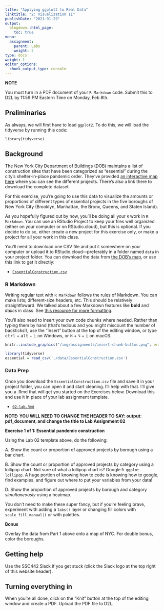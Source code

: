 ```yaml
---
title: "Applying ggplot2 to Real Data"
linktitle: "2: Visualization II"
publishDate: "2021-01-29"
output:
  blogdown::html_page:
    toc: true
menu:
  assignment:
    parent: Labs
    weight: 2
type: docs
weight: 1
editor_options:
  chunk_output_type: console
---
```


:::fyi

**NOTE**

You must turn in a PDF document of your `R Markdown` code. Submit this to D2L by 11:59 PM Eastern Time on Monday, Feb 8th.

:::

## Preliminaries
As always, we will first have to load ``ggplot2``. To do this, we will load the tidyverse by running this code:

```
library(tidyverse)
```

## Background

The New York City Department of Buildings (DOB) maintains a list of construction sites that have been categorized as "essential" during the city's shelter-in-place pandemic order. They've provided [an interactive map here](https://www1.nyc.gov/assets/buildings/html/essential-active-construction.html) where you can see the different projects. There's also a link there to download the complete dataset.

For this exercise, you're going to use this data to visualize the amounts or proportions of different types of essential projects in the five boroughs of New York City (Brooklyn, Manhattan, the Bronx, Queens, and Staten Island).

As you hopefully figured out by now, you'll be doing all your `R` work in `R Markdown`. You can use an RStudio Project to keep your files well organized (either on your computer or on RStudio.cloud), but this is optional. If you decide to do so, either create a new project for this exercise only, or make a project for all your work in this class.

You'll need to download one CSV file and put it somewhere on your computer or upload it to RStudio.cloud---preferably in a folder named `data` in your project folder. You can download the data from [the DOB's map](https://www1.nyc.gov/assets/buildings/html/essential-active-construction.html), or use this link to get it directly:

- [<i class="fas fa-file-csv"></i> `EssentialConstruction.csv`](/data/EssentialConstruction.csv)




### R Markdown

Writing regular text with `R Markdown` follows the rules of Markdown. You can make lists; different-size headers, etc. This should be relatively straightfoward. We talked about a few Markdown features like **bold** and *italics* in class. See [this resource for more formatting](https://ssc442kirkpatrick.netlify.app/resource/).

You'll also need to insert your own code chunks where needed. Rather than typing them by hand (that's tedious and you might miscount the number of backticks!), use the "Insert" button at the top of the editing window, or type <kbd>ctrl</kbd> + <kbd>alt</kbd> + <kbd>i</kbd> on Windows, or <kbd>⌘</kbd> + <kbd>⌥</kbd> + <kbd>i</kbd> on macOS.

```r
knitr::include_graphics("/img/assignments/insert-chunk-button.png", error = FALSE)
```


```r
library(tidyverse)
essential = read_csv('./data/EssentialConstruction.csv')
```

### Data Prep
Once you download the `EssentialConstruction.csv` file and save it in your project folder, you can open it and start cleaning. I'll help with that. I'll give you a .Rmd that will get you started on the Exercises below. Download this and use it in place of your lab assignment template.

- [<i class="fab fa-r-project"></i> `02-lab.Rmd`](/projects/02-lab/02-lab.Rmd)

**NOTE: YOU WILL NEED TO CHANGE THE HEADER TO SAY: output: pdf_document, and change the title to Lab Assignment 02**

:::fyi
__Exercise 1 of 1: Essential pandemic construction__

Using the Lab 02 template above, do the following:

A. Show the count or proportion of approved projects by borough using a bar chart.

B. Show the count or proportion of approved projects by category using a lollipop chart. Not sure of what a lollipop chart is? Google `R ggplot lollipop`. A huge portion of knowing how to code is knowing how to google, find examples, and figure out where to put your variables from your data!

D. Show the proportion of approved projects by borough and category *simultaneously* using a heatmap.

You don't need to make these super fancy, but if you're feeling brave, experiment with adding a `labs()` layer or changing fill colors with `scale_fill_manual()` or with palettes.

__Bonus__

Overlay the data from Part 1 above onto a map of NYC. For double bonus, color the boroughs.

:::

## Getting help

Use the SSC442 Slack if you get stuck (click the Slack logo at the top right of this website header).

## Turning everything in

When you're all done, click on the "Knit" button at the top of the editing window and create a PDF. Upload the PDF file to D2L.
